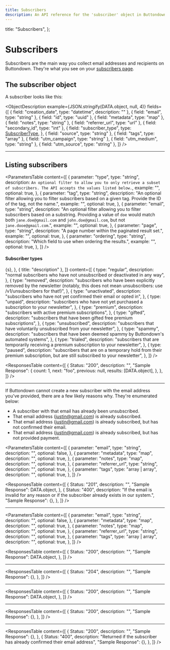 ```yaml
---
title: Subscribers
description: An API reference for the 'subscriber' object in Buttondown
---
```




  title: "Subscribers",
};

# Subscribers

Subscribers are the main way you collect email addresses and recipients on Buttondown.
They're what you see on your [subscribers page](https://buttondown.email/subscribers).

## The subscriber object

A subscriber looks like this:

<ObjectDescription
  example={JSON.stringify(DATA.object, null, 4)}
  fields={[
    { field: "creation_date", type: "datetime", description: "" },
    { field: "email", type: "string" },
    { field: "id", type: "uuid" },
    { field: "metadata", type: "map" },
    { field: "notes", type: "string" },
    { field: "referrer_url", type: "url" },
    { field: "secondary_id", type: "int" },
    {
      field: "subscriber_type",
      type: <a href="#subscriber-type">SubscriberType</a>,
    },
    { field: "source", type: "string" },
    { field: "tags", type: "array<uuid>" },
    { field: "utm_campaign", type: "string" },
    { field: "utm_medium", type: "string" },
    { field: "utm_source", type: "string" },
  ]}
/>

---

## Listing subscribers

<Endpoint method="GET" path="/v1/subscribers" />

<ParametersTable
  content={[
    {
      parameter: "type",
      type: "string",
      description: `
      An optional filter to allow you to only retrieve a subset of subscribers. The API accepts the values listed below.
    `,
      example: "",
      optional: true,
    },
    {
      parameter: "tag",
      type: "string",
      description:
        "An optional filter allowing you to filter subscribers based on a given tag. Provide the ID of the tag, not the name.",
      example: "",
      optional: true,
    },
    {
      parameter: "email",
      type: "string",
      description:
        "An optional filter allowing you to filter subscribers based on a substring. Providing a value of `doe` would match both `jane.doe@gmail.com` and `john.doe@gmail.com`, but not `jane.dooe@gmail.com`.",
      example: "",
      optional: true,
    },
    {
      parameter: "page",
      type: "string",
      description: "A page number within the paginated result set.",
      example: "",
      optional: true,
    },
    {
      parameter: "ordering",
      type: "string",
      description: "Which field to use when ordering the results.",
      example: "",
      optional: true,
    },
  ]}
/>

<a name="subscriber-type"></a>

#### Subscriber types

<Table
  columns={[
    {
      title: "type",
      component: (s) => <span className="font-mono">{s}</span>,
    },
    { title: "description" },
  ]}
  content={[
    {
      type: "regular",
      description:
        "normal subscribers who have not unsubscribed or deactivated in any way",
    },
    {
      type: "removed",
      description:
        "subscribers who have been explicitly removed by the newsletter (notably, this does not mean unsubscribers: use /v1/unsubscribers for that!)",
    },
    {
      type: "unactivated",
      description:
        "subscribers who have not yet confirmed their email or opted in",
    },
    {
      type: "unpaid",
      description:
        "subscribers who have not yet purchased a subscription to your newsletter",
    },
    {
      type: "premium",
      description: "subscribers with active premium subscriptions",
    },
    {
      type: "gifted",
      description:
        "subscribers that have been gifted free premium subscriptions",
    },
    {
      type: "unsubscribed",
      description:
        "subscribers that have voluntarily unsubscribed from your newsletter",
    },
    {
      type: "spammy",
      description:
        "subscribers that have been deemed spammy by Buttondown's automated systems",
    },
    {
      type: "trialed",
      description:
        "subscribers that are temporarily receiving a premium subscription to your newsletter",
    },
    {
      type: "paused",
      description:
        "subscribers that are on a temporary hold from their premium subscription, but are still subscribed to your newsletter",
    },
  ]}
/>

<ResponsesTable
  content={[
    {
      Status: "200",
      description: "",
      "Sample Response": {
        count: 1,
        next: "foo",
        previous: null,
        results: [DATA.object],
      },
    },
  ]}
/>

---

<Endpoint
  title="Creating a new subscriber"
  method="POST"
  path="/v1/subscribers"
/>

If Buttondown cannot create a new subscriber with the email address you've provided, there are a few likely reasons why. They're enumerated below:

- A subscriber with that email has already been unsubscribed.
- That email address (justin@gmail.com) is already subscribed.
- That email address (justin@gmail.com) is already subscribed, but has not confirmed their email.
- That email address (justin@gmail.com) is already subscribed, but has not provided payment.

<ParametersTable
  content={[
    {
      parameter: "email",
      type: "string",
      description: "",
      optional: false,
    },
    {
      parameter: "metadata",
      type: "map",
      description: "",
      optional: true,
    },
    {
      parameter: "notes",
      type: "map",
      description: "",
      optional: true,
    },
    {
      parameter: "referrer_url",
      type: "string",
      description: "",
      optional: true,
    },
    {
      parameter: "tags",
      type: "array<string> | array<uuid>",
      description: "",
      optional: true,
    },
  ]}
/>

<ResponsesTable
  content={[
    {
      Status: "201",
      description: "",
      "Sample Response": DATA.object,
    },
    {
      Status: "400",
      description:
        "If the email is invalid for any reason or if the subscriber already exists in our system.",
      "Sample Response": {},
    },
  ]}
/>

---

<Endpoint
  title="Updating a subscriber"
  method="PATCH"
  path="/v1/subscribers/<id>"
/>

<ParametersTable
  content={[
    {
      parameter: "email",
      type: "string",
      description: "",
      optional: false,
    },
    {
      parameter: "metadata",
      type: "map",
      description: "",
      optional: true,
    },
    {
      parameter: "notes",
      type: "map",
      description: "",
      optional: true,
    },
    {
      parameter: "referrer_url",
      type: "string",
      description: "",
      optional: true,
    },
    {
      parameter: "tags",
      type: "array<string> | array<uuid>",
      description: "",
      optional: true,
    },
  ]}
/>

<ResponsesTable
  content={[
    {
      Status: "200",
      description: "",
      "Sample Response": DATA.object,
    },
  ]}
/>

---

<Endpoint
  title="Deleting a subscriber"
  method="DELETE"
  path="/v1/subscribers/<id>"
/>

<ResponsesTable
  content={[
    {
      Status: "204",
      description: "",
      "Sample Response": {},
    },
  ]}
/>

---

<Endpoint
  title="Retrieving a specific subscriber"
  method="GET"
  path="/v1/subscribers/<id>"
/>
<ResponsesTable
  content={[
    {
      Status: "200",
      description: "",
      "Sample Response": DATA.object,
    },
  ]}
/>

---

<Endpoint
  title="Sending an email to a specific subscriber"
  method="POST"
  path="/v1/subscribers/<id>/emails/<email_id>"
/>

<ResponsesTable
  content={[
    {
      Status: "200",
      description: "",
      "Sample Response": {},
    },
  ]}
/>

---

<Endpoint
  title="Sending a reminder to a specific subscriber to confirm their email address"
  method="POST"
  path="/v1/subscribers/<id>/send-reminder"
/>

<ResponsesTable
  content={[
    {
      Status: "200",
      description: "",
      "Sample Response": {},
    },
    {
      Status: "400",
      description:
        "Returned if the subscriber has already confirmed their email address",
      "Sample Response": {},
    },
  ]}
/>
